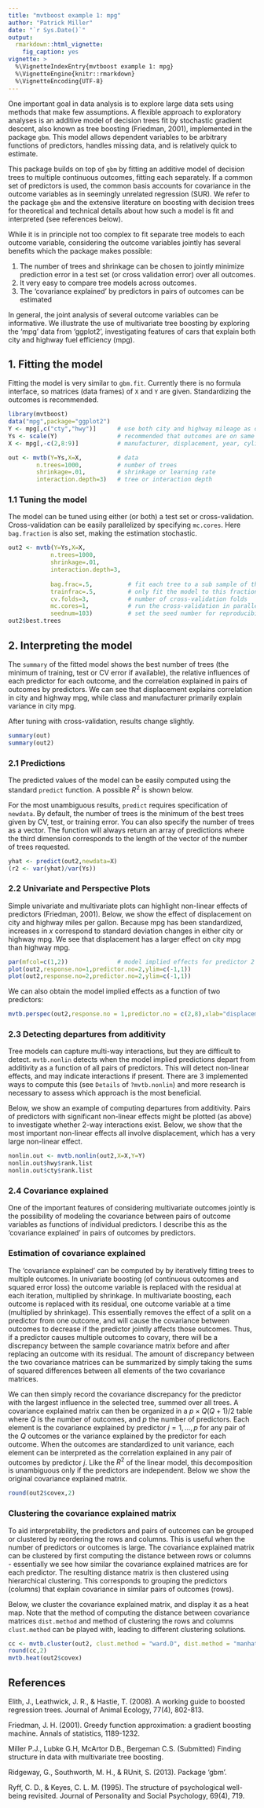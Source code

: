 ```yaml
---
title: "mvtboost example 1: mpg"
author: "Patrick Miller"
date: "`r Sys.Date()`"
output: 
  rmarkdown::html_vignette:
    fig_caption: yes
vignette: >
  %\VignetteIndexEntry{mvtboost example 1: mpg}
  %\VignetteEngine{knitr::rmarkdown}
  %\VignetteEncoding{UTF-8}
---
```


One important goal in data analysis is to explore large data sets using methods that make few assumptions. A flexible approach to exploratory analyses is an additive model of decision trees fit by stochastic gradient descent, also known as tree boosting (Friedman, 2001), implemented in the package `gbm`. This model allows dependent variables to be arbitrary functions of predictors, handles missing data, and is relatively quick to estimate. 

This package builds on top of `gbm` by fitting an additive model of decision trees to multiple continuous outcomes, fitting each separately. If a common set of predictors is used, the common basis accounts for covariance in the outcome variables as in seemingly unrelated regression (SUR). We refer to the package `gbm` and the extensive literature on boosting with decision trees for theoretical and technical details about how such a model is fit and interpreted (see references below).

While it is in principle not too complex to fit separate tree models to each outcome variable, considering the outcome variables jointly has several benefits which the package makes possible:

  1. The number of trees and shrinkage can be chosen to jointly minimize prediction error in a test set (or cross validation error) over all outcomes.
  2. It very easy to compare tree models across outcomes.
  3. The 'covariance explained' by predictors in pairs of outcomes can be estimated

In general, the joint analysis of several outcome variables can be informative. We illustrate the use of multivariate tree boosting by exploring the 'mpg' data from 'ggplot2', investigating features of cars that explain both city and highway fuel efficiency (mpg).

## 1. Fitting the model

Fitting the model is very similar to `gbm.fit`. Currently there is no formula interface, so matrices (data frames) of `X` and `Y` are given. Standardizing the outcomes is recommended.

```r
library(mvtboost)
data("mpg",package="ggplot2")
Y <- mpg[,c("cty","hwy")]      # use both city and highway mileage as dvs
Ys <- scale(Y)                 # recommended that outcomes are on same scale
X <- mpg[,-c(2,8:9)]           # manufacturer, displacement, year, cylinder, transmission, drive, class

out <- mvtb(Y=Ys,X=X,          # data
        n.trees=1000,          # number of trees
        shrinkage=.01,         # shrinkage or learning rate
        interaction.depth=3)   # tree or interaction depth
```

### 1.1 Tuning the model

The model can be tuned using either (or both) a test set or cross-validation. Cross-validation can be easily parallelized by specifying `mc.cores`. Here `bag.fraction` is also set, making the estimation stochastic.

```r
out2 <- mvtb(Y=Ys,X=X,
            n.trees=1000, 
            shrinkage=.01,
            interaction.depth=3,
            
            bag.frac=.5,          # fit each tree to a sub sample of this fraction
            trainfrac=.5,         # only fit the model to this fraction of the data set
            cv.folds=3,           # number of cross-validation folds
            mc.cores=1,           # run the cross-validation in parallel
            seednum=103)          # set the seed number for reproducibility
out2$best.trees
```

## 2. Interpreting the model

The `summary` of the fitted model shows the best number of trees (the minimum of training, test or CV error if available), the relative influences of each predictor for each outcome, and the correlation explained in pairs of outcomes by predictors. We can see that displacement explains correlation in city and highway mpg, while class and manufacturer primarily explain variance in city mpg.

After tuning with cross-validation, results change slightly.

```r
summary(out)
summary(out2)
```

### 2.1 Predictions

The predicted values of the model can be easily computed using the standard `predict` function. A possible $R^2$ is shown below. 

For the most unambiguous results, `predict` requires specification of `newdata`. By default, the number of trees is the minimum of the best trees given by CV, test, or training error. You can also specify the number of trees as a vector. The function will always return an array of predictions where the third dimension corresponds to the length of the vector of the number of trees requested.

```r
yhat <- predict(out2,newdata=X)
(r2 <- var(yhat)/var(Ys))
```

### 2.2 Univariate and Perspective Plots

Simple univariate and multivariate plots can highlight non-linear effects of predictors (Friedman, 2001). Below, we show the effect of displacement on city and highway miles per gallon. Because mpg has been standardized, increases in $x$ correspond to standard deviation changes in either city or highway mpg. We see that displacement has a larger effect on city mpg than highway mpg.

```r
par(mfcol=c(1,2))              # model implied effects for predictor 2 for cty and hwy
plot(out2,response.no=1,predictor.no=2,ylim=c(-1,1))
plot(out2,response.no=2,predictor.no=2,ylim=c(-1,1))
```

We can also obtain the model implied effects as a function of two predictors:

```r
mvtb.perspec(out2,response.no = 1,predictor.no = c(2,8),xlab="displacement",ylab="class",theta=45,zlab="cty")
```

### 2.3 Detecting departures from additivity

Tree models can capture multi-way interactions, but they are difficult to detect. `mvtb.nonlin` detects when the model implied predictions depart from additivity as a function of all pairs of predictors. This will detect non-linear effects, and may indicate interactions if present. There are 3 implemented ways to compute this (see `Details` of `?mvtb.nonlin`) and more research is necessary to assess which approach is the most beneficial. 

Below, we show an example of computing departures from additivity. Pairs of predictors with significant non-linear effects might be plotted (as above) to investigate whether 2-way interactions exist. Below, we show that the most important non-linear effects all involve displacement, which has a very large non-linear effect.

```r
nonlin.out <- mvtb.nonlin(out2,X=X,Y=Y)
nonlin.out$hwy$rank.list
nonlin.out$cty$rank.list

```

### 2.4 Covariance explained

  One of the important features of considering multivariate outcomes jointly is the possibility of modeling the covariance between pairs of outcome variables as functions of individual predictors. I describe this as the 'covariance explained' in pairs of outcomes by predictors. 
  
### Estimation of covariance explained
  
The 'covariance explained' can be computed by by iteratively fitting trees to multiple outcomes. In univariate boosting (of continuous outcomes and squared error loss) the outcome variable is replaced with the residual at each iteration, multiplied by shrinkage. In multivariate boosting, each outcome is replaced with its residual, one outcome variable at a time (multiplied by shrinkage). This essentially removes the effect of a split on a predictor from one outcome, and will cause the covariance between outcomes to decrease if the predictor jointly affects those outcomes. Thus, if a predictor causes multiple outcomes to covary, there will be a discrepancy between the sample covariance matrix before and after replacing an outcome with its residual. The amount of discrepancy between the two covariance matrices can be summarized by simply taking the sums of squared differences between all elements of the two covariance matrices.
  
  We can then simply record the covariance discrepancy for the predictor with the largest influence in the selected tree, summed over all trees. A covariance explained matrix can then be organized in a $p \times Q(Q+1)/2$ table where $Q$ is the number of outcomes, and $p$ the number of predictors. Each element is the covariance explained by predictor $j = 1, …, p$ for any pair of the $Q$ outcomes or the variance explained by the predictor for each outcome. When the outcomes are standardized to unit variance, each element can be interpreted as the correlation explained in any pair of outcomes by predictor $j$. Like the $R^2$ of the linear model, this decomposition is unambiguous only if the predictors are independent. Below we show the original covariance explained matrix.
   
```r
round(out2$covex,2)
```
   
### Clustering the covariance explained matrix

   To aid interpretability, the predictors and pairs of outcomes can be grouped or clustered by reordering the rows and columns. This is useful when the number of predictors or outcomes is large. The covariance explained matrix can be clustered by first computing the distance between rows or columns - essentially we see how similar the covariance explained matrices are for each predictor. The resulting distance matrix is then clustered using hierarchical clustering. This corresponds to grouping the predictors (columns) that explain covariance in similar pairs of outcomes (rows). 
   
Below, we cluster the covariance explained matrix, and display it as a heat map. Note that the method of computing the distance between covariance matrices `dist.method` and method of clustering the rows and columns `clust.method` can be played with, leading to different clustering solutions.
   
```r
cc <- mvtb.cluster(out2, clust.method = "ward.D", dist.method = "manhattan")
round(cc,2)
mvtb.heat(out2$covex)
```

## References

Elith, J., Leathwick, J. R., & Hastie, T. (2008). A working guide to boosted regression trees. Journal of Animal Ecology, 77(4), 802-813.

Friedman, J. H. (2001). Greedy function approximation: a gradient boosting machine. Annals of statistics, 1189-1232.

Miller P.J., Lubke G.H, McArtor D.B., Bergeman C.S. (Submitted) Finding structure in data with multivariate tree boosting.

Ridgeway, G., Southworth, M. H., & RUnit, S. (2013). Package 'gbm'. 

Ryff, C. D., & Keyes, C. L. M. (1995). The structure of psychological well-being revisited. Journal of Personality and Social Psychology, 69(4), 719.


